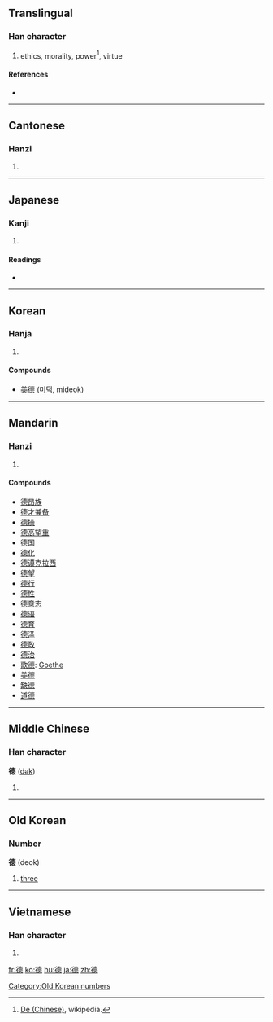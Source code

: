 {{also|徳|惪}}
==Translingual==

===Han character===
{{Han char|rn=60|rad=彳|as=12|sn=15|four=2423<sub>6</sub>|canj=竹人十田心 (HOJWP)}}

# [[ethics]], [[morality]], [[power]]<ref name="de_chinese">[http://en.wikipedia.org/wiki/De_(Chinese)#Meanings De (Chinese)], wikipedia.</ref>, [[virtue]]

====References====
* {{Han ref|kx=0371.080|dkj=10243|dj=0698.040|hdz=20841.170|uh=5FB7|ud=24503|bh=BC77|bd=48247}}
<references />

----

==Cantonese==

===Hanzi===
{{yue-hanzi|jyut=dak1|y=dak1}}

# {{defn|Cantonese|sort=彳12}}

----

==Japanese==

===Kanji===
{{ja-kanji|grade=|rs=彳12}}

# {{defn|Japanese}}

====Readings====
* {{ja-readings|on=[[とく]] (toku)|kun=[[おしえ]] (oshie)}}

----

==Korean==

===Hanja===
{{ko-hanja|hangeul=덕|eumhun=|rv=deok|mr=tŏk|y=tek}}

# {{defn|Korean|sort=彳12}}

====Compounds====
* [[美德]] ([[미덕]], mideok)

----

==Mandarin==

===Hanzi===
{{cmn-hanzi|pin=[[dé]] ([[de2]])|wg=te<sup>2</sup>}}

# {{defn|Mandarin|sort=彳12}}

====Compounds====
* [[德昂族]]
* [[德才兼备]]
* [[德操]]
* [[德高望重]]
* [[德国]]
* [[德化]]
* [[德谟克拉西]]
* [[德望]]
* [[德行]]
* [[德性]]
* [[德意志]]
* [[德语]]
* [[德育]]
* [[德泽]]
* [[德政]]
* [[德治]]
* [[歌德]]: [[Goethe]]
*[[美德]]
*[[缺德]]
*[[道德]]

----

==Middle Chinese==

===Han character===
'''德''' ([[dək]])

# {{defn|Middle Chinese}}

----

==Old Korean==

===Number===
'''德''' (deok)

# {{Goguryeo}} [[three]]

[[Category:Old Korean numbers]]

----

==Vietnamese==

===Han character===
{{vi-hantu|[[đức]]|rs=彳12}}

# {{defn|Vietnamese|sort=彳12}}

[[fr:德]]
[[ko:德]]
[[hu:德]]
[[ja:德]]
[[zh:德]]